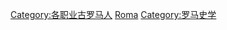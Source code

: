 {{Commons category|Ancient Roman historians}}

[[Category:各职业古罗马人|Category:各职业古罗马人]]
[[Category:各国历史学家|Roma]]
[[Category:罗马史学|Category:罗马史学]]